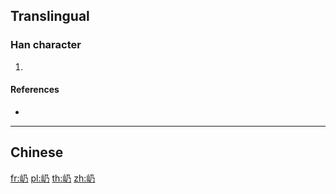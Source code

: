 ==Translingual==

===Han character===
{{Han char|rn=46|rad=山|as=02|sn=5|four=|canj=UNHS|ids=⿰山乃}}

# {{defn|Han|sort=山02}}

====References====
* {{Han ref|kx=0307.131|hdz=10760.181|uh=5C77|ud=23671}}

----

==Chinese==
{{zh-see|會|a}}

[[fr:屷]]
[[pl:屷]]
[[th:屷]]
[[zh:屷]]